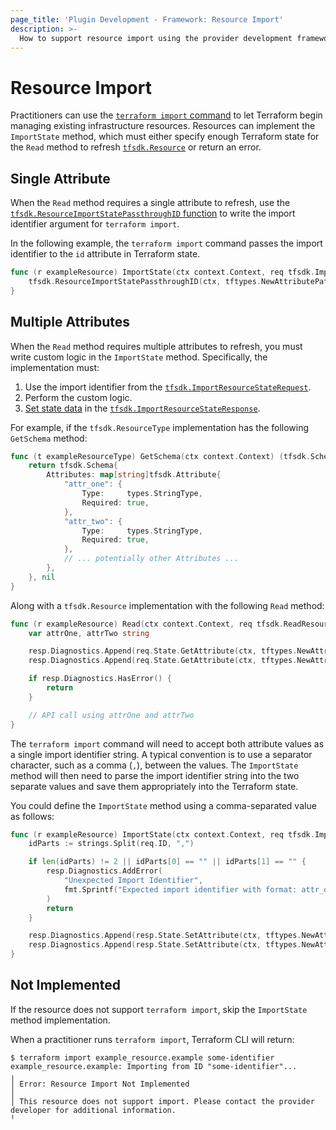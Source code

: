 ```yaml
---
page_title: 'Plugin Development - Framework: Resource Import'
description: >-
  How to support resource import using the provider development framework.
---
```


# Resource Import

Practitioners can use the  [`terraform import` command](/cli/commands/import) to let Terraform begin managing existing infrastructure resources. Resources can implement the `ImportState` method, which must either specify enough Terraform state for the `Read` method to refresh [`tfsdk.Resource`](https://pkg.go.dev/github.com/hashicorp/terraform-plugin-framework/tfsdk#Resource) or return an error.

## Single Attribute

When the `Read` method requires a single attribute to refresh, use the [`tfsdk.ResourceImportStatePassthroughID` function](https://pkg.go.dev/github.com/hashicorp/terraform-plugin-framework/tfsdk#ResourceImportStatePassthroughID) to write the import identifier argument for `terraform import`.

In the following example, the `terraform import` command passes the import identifier to the `id` attribute in Terraform state.

```go
func (r exampleResource) ImportState(ctx context.Context, req tfsdk.ImportResourceStateRequest, resp *tfsdk.ImportResourceStateResponse) {
    tfsdk.ResourceImportStatePassthroughID(ctx, tftypes.NewAttributePath().WithAttributeName("id"), req, resp)
}
```

## Multiple Attributes

When the `Read` method requires multiple attributes to refresh, you must write custom logic in the `ImportState` method. Specifically, the implementation must:

1.  Use the import identifier from the [`tfsdk.ImportResourceStateRequest`](https://pkg.go.dev/github.com/hashicorp/terraform-plugin-framework/tfsdk#ImportResourceStateRequest). 
2.  Perform the custom logic.
3.  [Set state data](/terraform/plugin/framework/writing-state) in the [`tfsdk.ImportResourceStateResponse`](https://pkg.go.dev/github.com/hashicorp/terraform-plugin-framework/tfsdk#ImportResourceStateResponse).

For example, if the `tfsdk.ResourceType` implementation has the following `GetSchema` method:

```go
func (t exampleResourceType) GetSchema(ctx context.Context) (tfsdk.Schema, diag.Diagnostics) {
    return tfsdk.Schema{
        Attributes: map[string]tfsdk.Attribute{
            "attr_one": {
                Type:     types.StringType,
                Required: true,
            },
            "attr_two": {
                Type:     types.StringType,
                Required: true,
            },
            // ... potentially other Attributes ...
        },
    }, nil
}
```

Along with a `tfsdk.Resource` implementation with the following `Read` method:

```go
func (r exampleResource) Read(ctx context.Context, req tfsdk.ReadResourceRequest, resp *tfsdk.ReadResourceResponse) {
    var attrOne, attrTwo string

    resp.Diagnostics.Append(req.State.GetAttribute(ctx, tftypes.NewAttributePath().WithAttributeName("attr_one"), &attrOne)...)
    resp.Diagnostics.Append(req.State.GetAttribute(ctx, tftypes.NewAttributePath().WithAttributeName("attr_two"), &attrTwo)...)

    if resp.Diagnostics.HasError() {
        return
    }

    // API call using attrOne and attrTwo
}
```

The `terraform import` command will need to accept both attribute values as a single import identifier string. A typical convention is to use a separator character, such as a comma (`,`), between the values. The `ImportState` method will then need to parse the import identifier string into the two separate values and save them appropriately into the Terraform state.

You could define the `ImportState` method using a comma-separated value as follows:

```go
func (r exampleResource) ImportState(ctx context.Context, req tfsdk.ImportResourceStateRequest, resp *tfsdk.ImportResourceStateResponse) {
    idParts := strings.Split(req.ID, ",")

    if len(idParts) != 2 || idParts[0] == "" || idParts[1] == "" {
        resp.Diagnostics.AddError(
            "Unexpected Import Identifier",
            fmt.Sprintf("Expected import identifier with format: attr_one,attr_two. Got: %q", req.ID),
        )
        return
    }

    resp.Diagnostics.Append(resp.State.SetAttribute(ctx, tftypes.NewAttributePath().WithAttributeName("attr_one"), idParts[0])...)
    resp.Diagnostics.Append(resp.State.SetAttribute(ctx, tftypes.NewAttributePath().WithAttributeName("attr_two"), idParts[1])...)
}
```

## Not Implemented

If the resource does not support `terraform import`, skip the `ImportState` method implementation.

When a practitioner runs `terraform import`, Terraform CLI will return:

```console
$ terraform import example_resource.example some-identifier
example_resource.example: Importing from ID "some-identifier"...
╷
│ Error: Resource Import Not Implemented
│ 
│ This resource does not support import. Please contact the provider developer for additional information.
╵
```
